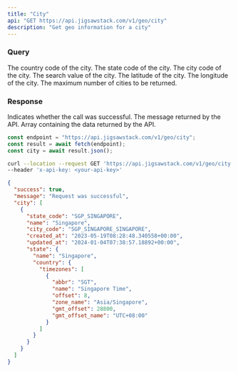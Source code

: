 ```yaml
---
title: "City"
api: "GET https://api.jigsawstack.com/v1/geo/city"
description: "Get geo information for a city"
---
```


### Query

<ParamField query="country_code" type="string">
  The country code of the city.
</ParamField>

<ParamField query="state_code" type="string">
  The state code of the city.
</ParamField>

<ParamField query="city_code" type="string">
  The city code of the city.
</ParamField>

<ParamField query="search_value" type="string">
  The search value of the city.
</ParamField>

<ParamField query="lat" type="string">
  The latitude of the city.
</ParamField>

<ParamField query="lng" type="string">
  The longitude of the city.
</ParamField>

<ParamField query="limit" type="string" default="10">
  The maximum number of cities to be returned.
</ParamField>

<Snippet file="header.mdx" />

### Response

<ResponseField name="success" type="boolean">
  Indicates whether the call was successful.
</ResponseField>

<ResponseField name="message" type="string">
  The message returned by the API.
</ResponseField>

<ResponseField name="data" type="JSON">
  Array containing the data returned by the API.
</ResponseField>

<RequestExample>

```javascript Node.js
const endpoint = "https://api.jigsawstack.com/v1/geo/city";
const result = await fetch(endpoint);
const city = await result.json();
```

```bash cURL
curl --location --request GET 'https://api.jigsawstack.com/v1/geo/city' \
--header 'x-api-key: <your-api-key>'
```

</RequestExample>

<ResponseExample>

```json Response
{
  "success": true,
  "message": "Request was successful",
  "city": [
    {
      "state_code": "SGP_SINGAPORE",
      "name": "Singapore",
      "city_code": "SGP_SINGAPORE_SINGAPORE",
      "created_at": "2023-05-19T08:28:48.340558+00:00",
      "updated_at": "2024-01-04T07:38:57.18892+00:00",
      "state": {
        "name": "Singapore",
        "country": {
          "timezones": [
            {
              "abbr": "SGT",
              "name": "Singapore Time",
              "offset": 8,
              "zone_name": "Asia/Singapore",
              "gmt_offset": 28800,
              "gmt_offset_name": "UTC+08:00"
            }
          ]
        }
      }
    }
  ]
}
```

</ResponseExample>
